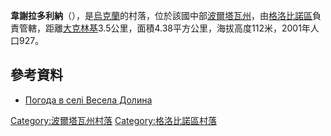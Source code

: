{{coord|49|24|18|N|33|28|34|E|scale:100000_region:UA|display=title}}

'''韋謝拉多利納'''（{{lang-uk|Весела Долина}}），是[[烏克蘭|烏克蘭]]的村落，位於該國中部[[波爾塔瓦州|波爾塔瓦州]]，由[[格洛比諾區|格洛比諾區]]負責管轄，距離[[大克林基|大克林基]]3.5公里，面積4.38平方公里，海拔高度112米，2001年人口927。

==參考資料==
* [http://weather.in.ua/ua/poltavskaja/3340 Погода в селі Весела Долина] {{Wayback|url=http://weather.in.ua/ua/poltavskaja/3340 |date=20170819070549 }}

{{DEFAULTSORT:Весела Долина}}
[[Category:波爾塔瓦州村落|Category:波爾塔瓦州村落]]
[[Category:格洛比諾區村落|Category:格洛比諾區村落]]


{{Poltava-geo-stub}}